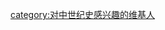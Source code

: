 {{Userbox-2
  |border-c = #000000
  |border-s = 1
  |id1-c     = #FFFFFF
  |id2-c     = #FFFFFF
  |id-s     = 12
  |info-c   = #FFFFFF
  |info-s   = 9
  |info-fc  = #000000
  |id1       = [[File:Joan of Arc miniature graded.jpg|40px]]
  |id2       = [[File:Armored Knight Mounted on Cloaked Horse.JPG|45px]]
  |info     = <span style="color:#000; font-size:110%;"><b>这个用户热衷于研究[[中世纪|欧洲中世纪]]时期的历史与文化。</b></span>
}}

[[category:对中世纪史感兴趣的维基人]]